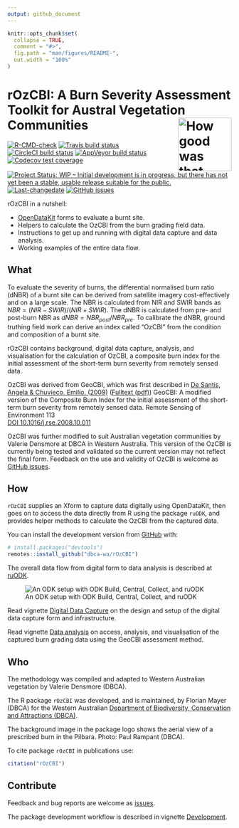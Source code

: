 ```yaml
---
output: github_document
---
```

<!-- README.md is generated from README.Rmd. Please edit that file -->

```r
knitr::opts_chunk$set(
  collapse = TRUE,
  comment = "#>",
  fig.path = "man/figures/README-",
  out.width = "100%"
)
```

# rOzCBI: A Burn Severity Assessment Toolkit for Austral Vegetation Communities <img src="man/figures/rOzCBI.png" align="right" alt="How good was that burn?" width="120" />

<!-- badges: start -->
[![R-CMD-check](https://github.com/dbca-wa/rOzCBI/workflows/R-CMD-check/badge.svg?branch=master)](https://github.com/dbca-wa/rOzCBI/actions)
[![Travis build status](https://travis-ci.org/dbca-wa/rOzCBI.svg?branch=master)](https://travis-ci.org/dbca-wa/rOzCBI)
[![CircleCI build status](https://circleci.com/gh/dbca-wa/rOzCBI/tree/master.svg?style=svg)](https://circleci.com/gh/dbca-wa/rOzCBI/tree/master)
[![AppVeyor build status](https://ci.appveyor.com/api/projects/status/github/dbca-wa/rOzCBI?branch=master&svg=true)](https://ci.appveyor.com/project/florianm/rOzCBI)
[![Codecov test coverage](https://codecov.io/gh/dbca-wa/rOzCBI/branch/master/graph/badge.svg)](https://codecov.io/gh/dbca-wa/rOzCBI?branch=master)
[![Project Status: WIP – Initial development is in progress, but there has not yet been a stable, usable release suitable for the public.](https://www.repostatus.org/badges/latest/wip.svg)](https://www.repostatus.org/#wip)
[![Last-changedate](https://img.shields.io/github/last-commit/dbca-wa/rOzCBI.svg)](https://github.com/dbca-wa/rOzCBI/commits/master)
[![GitHub issues](https://img.shields.io/github/issues/dbca-wa/rOzCBI.svg?style=popout)](https://github.com/dbca-wa/rOzCBI/issues/)
<!-- badges: end -->

rOzCBI in a nutshell:

* [OpenDataKit](https://opendatakit.org/) forms to evaluate a burnt site.
* Helpers to calculate the OzCBI from the burn grading field data.
* Instructions to get up and running with digital data capture and data analysis.
* Working examples of the entire data flow.

## What
To evaluate the severity of burns, the differential normalised burn ratio (dNBR)
of a burnt site can be derived from satellite imagery 
cost-effectively and on a large scale. 
The NBR is calculated from NIR and SWIR bands as 
$NBR = (NIR - SWIR) / (NIR + SWIR)$.
The dNBR is calculated from pre- and post-burn NBR as 
$dNBR = NBR_{post} / NBR_{pre}$.
To calibrate the dNBR, ground truthing field work can derive an index
called "OzCBI" from the condition and composition of a burnt site.

rOzCBI contains background, digital data capture, analysis, and
visualisation for the calculation of OzCBI, a composite burn index
for the initial assessment of the short-term burn severity from
remotely sensed data.

OzCBI was derived from GeoCBI, which was first described in 
[De Santis, Angela & Chuvieco, Emilio. (2009)](https://doi.org/10.1016/j.rse.2008.10.011) 
([Fulltext (pdf)](https://www.researchgate.net/publication/229043914_GeoCBI_A_modified_version_of_the_Composite_Burn_Index_for_the_initial_assessment_of_the_short-term_burn_severity_from_remotely_sensed_data))
GeoCBI: A modified version of the 
Composite Burn Index for the initial assessment of the short-term burn severity 
from remotely sensed data. 
Remote Sensing of Environment 113  
[DOI 10.1016/j.rse.2008.10.011](https://www.sciencedirect.com/science/article/abs/pii/S0034425708003246)

OzCBI was further modified to suit Australian vegetation 
communities by Valerie Densmore at DBCA in Western Australia. 
This version of the OzCBI is currently being tested and validated so the 
current version may not reflect the final form. Feedback on the use and validity 
of OzCBI is welcome as [GitHub issues](https://github.com/dbca-wa/rOzCBI/issues).


## How
`rOzCBI` supplies an Xform to capture data digitally using OpenDataKit, then
goes on to access the data directly from R using the package `ruODK`, and
provides helper methods to calculate the OzCBI from the captured data.

You can install the development version from [GitHub](https://github.com/) with:

``` r
# install.packages("devtools")
remotes::install_github("dbca-wa/rOzCBI")
```

The overall data flow from digital form to data analysis is described at 
[ruODK](https://dbca-wa.github.io/ruODK/index.html).

![An ODK setup with ODK Build, Central, Collect, and ruODK](
https://www.lucidchart.com/publicSegments/view/952c1350-3003-48c1-a2c8-94bad74cdb46/image.png)

Read vignette 
[Digital Data Capture](https://dbca-wa.github.io/rOzCBI/articles/forms.html) on
the design and setup of the digital data capture form and infrastructure.

Read vignette 
[Data analysis](https://dbca-wa.github.io/rOzCBI/articles/analysis.html) on
access, analysis, and visualisation of the captured burn grading data using 
the GeoCBI assessment method.

## Who
The methodology was compiled and adapted to Western Australian vegetation by 
Valerie Densmore (DBCA).

The R package `rOzCBI` was developed, and is maintained, 
by Florian Mayer (DBCA) for the Western Australian 
[Department of Biodiversity, Conservation and Attractions (DBCA)](https://www.dbca.wa.gov.au/).

The background image in the package logo shows the aerial view of a prescribed 
burn in the Pilbara. Photo: Paul Rampant (DBCA).

To cite package `rOzCBI` in publications use:

```r
citation("rOzCBI")
```

## Contribute
Feedback and bug reports are welcome as 
[issues](https://github.com/dbca-wa/rOzCBI/issues).

The package development workflow is described in vignette 
[Development](https://dbca-wa.github.io/rOzCBI/articles/dev.html).
